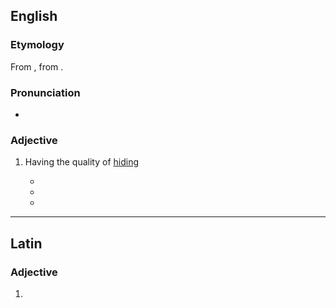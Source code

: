 ==English==

===Etymology===
From {{der|en|la|abditīvus||removed or separated from}}, from {{m|la|abdō||hide, conceal}}.

===Pronunciation===
* {{IPA|/ˈæb.dɪ.tɪv/|lang=en}}

===Adjective===
{{en-adj|-}}

# {{lb|en|rare}} Having the quality of [[hiding]]
#* {{quote-book|lang=en|title=[https://books.google.com/books?id=SNE7bwAACAAJ Alfred's Apology]|page=51|year=1789|author=Philip Withers|passage=There is also a species of wit which may be termed '''abditive'''; for it conceals or lessens the dignity attached to rank or character.}}
#* {{quote-book|lang=en|title=[https://books.google.com/books?id=fSUAAAAAQAAJ&pg=PA229 The alternative: a study in psychology]|year=1882|page=229|author=Edmund R. Clay|passage=Concepts are either '''''abditive''''' or ''inabditive''; the former being those that do, and the latter those that do not, hide the plurality of the kind they symbolise.}}
#* {{quote-book|lang=en|title=[https://books.google.com/books?id=wDZ0mredOL8C Words to Wise]|year=2004|page=207|author=Michael Sheehan|passage=The '''abditive''' nature of the heavy foliage protected the nest.}}

----

==Latin==

===Adjective===
{{la-adj-form|abditīve}}

# {{inflection of|abditīvus||voc|m|s|lang=la}}